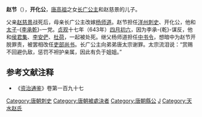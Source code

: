 '''赵节'''（{{bd|？||643年||catIdx=Z}}），'''开化公'''，[[唐高祖|唐高祖]]之女[[桂陽公主|长广公主]]和赵慈景的儿子。

父亲[[赵慈景|赵慈景]]战死后，母亲长广公主改嫁[[杨师道|杨师道]]。赵节担任[[洋州|洋州]][[刺史|刺史]]、开化公，他和[[太子|太子]]-{[[李承乾|李承乾]]}-一党。[[貞觀_(唐朝)|贞观]]十七年（643年）[[四月初六|四月初六]]，因为李承-{乾}-谋反，他和[[侯君集|侯君集]]、[[李安俨|李安俨]]、[[杜荷|杜荷]]，一起被处死。继父杨师道担任[[中书令|中书令]]，想暗中为赵节开脱罪责，被罢相改任[[吏部尚书|吏部尚书]]。长广公主向弟弟唐太宗谢罪。太宗流泪说：“赏赐不回避仇敌，惩罚不袒护亲属，因此有负于姐姐。”

==参考文献注释==
*《[[资治通鉴|资治通鉴]]》卷第一百九十七

{{唐朝官员小作品}}
[[Category:唐朝刺史|Category:唐朝刺史]]
[[Category:唐朝被處決者|Category:唐朝被處決者]]
[[Category:唐朝縣公|Category:唐朝縣公]]
[[Category:赵姓|J]]
[[Category:天水赵氏|Category:天水赵氏]]